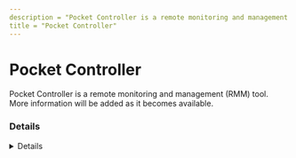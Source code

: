 ```yaml
---
description = "Pocket Controller is a remote monitoring and management (RMM) tool. More information will be added as it becomes available."
title = "Pocket Controller"
---
```




# Pocket Controller

Pocket Controller is a remote monitoring and management (RMM) tool. More information will be added as it becomes available.

### Details
<Details author={""}
         category={""}
         created={""}
         website={""}
         lastModified={""}
         privileges={""}
         free={ false }
         verification={ false }
/>

#### Installation Paths
<Card code={ ["pocketcontroller.exe", "pocketcloudservice.exe", "wysebrowser.exe"] }/>

#### Supported OS
<Badges color="warning" badges={ ["Windows"] }/>




### Forensic Artifacts




#### Network Artifacts
<EuiSpacer size="xl"/>
<NetworkArtifactsTable data={ [{"Description": "Known remote domains", "Domains": ["soti.net/products/soti-pocket-controller"], "Ports": []}] }/>




### Detections
- Detects potential network activity of Pocket Controller RMM tool
  - [Sigma Rule](https://github.com/magicsword-io/LOLRMM/blob/main/detections/sigma/pocket_controller_network_sigma.yml)
- Detects potential processes activity of Pocket Controller RMM tool
  - [Sigma Rule](https://github.com/magicsword-io/LOLRMM/blob/main/detections/sigma/pocket_controller_processes_sigma.yml)


